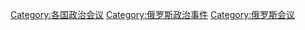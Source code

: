 [[Category:各国政治会议|Category:各国政治会议]]
[[Category:俄罗斯政治事件|Category:俄罗斯政治事件]]
[[Category:俄罗斯会议|Category:俄罗斯会议]]